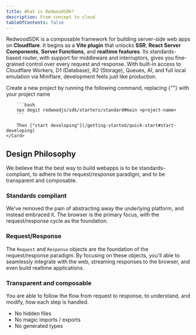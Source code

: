 ```yaml
---
title: What is RedwoodSDK?
description: From concept to cloud
tableOfContents: false
---
```



RedwoodSDK is a composable framework for building server-side web apps on **Cloudflare**. It begins as a **Vite plugin** that unlocks **SSR**, **React Server Components**, **Server Functions**, and **realtime features**. Its standards-based router, with support for middleware and interruptors, gives you fine-grained control over every request and response. With built-in access to Cloudflare Workers, D1 (Database), R2 (Storage), Queues, AI, and full local emulation via Miniflare, development feels just like production.

<CardGrid>
	<Card title="Quick start" icon="">
    	Create a new project by running the following command, replacing {"<project-name>"} with your project name

    	```bash
    	npx degit redwoodjs/sdk/starters/standard#main <project-name>
    	```

    	Then ["start developing"](/getting-started/quick-start#start-developing)
    </Card>

</CardGrid>

## Design Philosophy

We believe that the best way to build webapps is to be standards-compliant, to adhere to the request/response paradigm, and to be transparent and composable.

### Standards compliant

We've removed the pain of abstracting away the underlying platform, and instead embraced it. The browser is the primary focus, with the request/response cycle as the foundation.

### Request/Response

The `Request` and `Response` objects are the foundation of the request/response paradigm.
By focusing on these objects, you'll able to seamlessly integrate with the web, streaming responses to the browser, and even build realtime applications.

### Transparent and composable

You are able to follow the flow from request to response, to understand, and modify, how each step is handled.

- No hidden files
- No magic imports / exports
- No generated types
